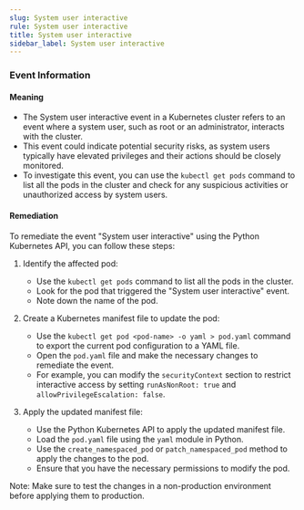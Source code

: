 ```yaml
--- 
slug: System user interactive
rule: System user interactive
title: System user interactive
sidebar_label: System user interactive
---
```

                   


### Event Information

#### Meaning

- The System user interactive event in a Kubernetes cluster refers to an event where a system user, such as root or an administrator, interacts with the cluster.
- This event could indicate potential security risks, as system users typically have elevated privileges and their actions should be closely monitored.
- To investigate this event, you can use the `kubectl get pods` command to list all the pods in the cluster and check for any suspicious activities or unauthorized access by system users.

#### Remediation

To remediate the event "System user interactive" using the Python Kubernetes API, you can follow these steps:

1. Identify the affected pod:
   - Use the `kubectl get pods` command to list all the pods in the cluster.
   - Look for the pod that triggered the "System user interactive" event.
   - Note down the name of the pod.

2. Create a Kubernetes manifest file to update the pod:
   - Use the `kubectl get pod <pod-name> -o yaml > pod.yaml` command to export the current pod configuration to a YAML file.
   - Open the `pod.yaml` file and make the necessary changes to remediate the event.
   - For example, you can modify the `securityContext` section to restrict interactive access by setting `runAsNonRoot: true` and `allowPrivilegeEscalation: false`.

3. Apply the updated manifest file:
   - Use the Python Kubernetes API to apply the updated manifest file.
   - Load the `pod.yaml` file using the `yaml` module in Python.
   - Use the `create_namespaced_pod` or `patch_namespaced_pod` method to apply the changes to the pod.
   - Ensure that you have the necessary permissions to modify the pod.

Note: Make sure to test the changes in a non-production environment before applying them to production.

 